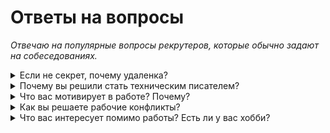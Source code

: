 # Ответы на вопросы

*Отвечаю на популярные вопросы рекрутеров, которые обычно задают на собеседованиях.*

<details>
	<summary>Если не секрет, почему удаленка?</summary>
	<br />
	- Жаль тратить время на дорогу. Ездил в офис на Павелецкой, выходило 4 часа в день (туда-обратно). 
	- В летне-осенний период предпочитаю жить на даче. Мотаться в Москву возможности нет.
	 
</details>

<details>
	<summary>Почему вы решили стать техническим писателем?</summary>
	<br />
	2020 год с его пандемией Covid-19 оказался для меня переломной точкой. Много боли, смертей. Я всерьез задумался, чем хочу заниматься в последующие годы своей жизни. Продолжать практиковать юриспруденцию или попробовать свои силы в другой профессии.

	Находясь на самоизоляции, смог спокойно все обдумать и скорректировать свои жизненные планы. [Решил сменить профессию](https://www.myrepo.ru/portfolio/projects/obucheniye-veb-razrabotke).
</details>

<details>
	<summary>Что вас мотивирует в работе? Почему?</summary>
	<br />
	Личные качества, команда, деньги.

	- Мозг жаждет во всем докопаться до сути.  
	- Любопытство и азарт понуждают не останавливаться на достигнутом.  
	- Работа в команде придает уверенности в результате.  
	- Достойный заработок расширяет горизонты возможного.  
</details>

<details>
	<summary>Как вы решаете рабочие конфликты?</summary>
	<br />
	Как таковых конфликтов у меня не возникало. Острые моменты и эмоциональные перепалки, конечно, случались. Но, все они решались по-доброму. На следующий день люди успокаивались, извинялись друг перед другом и продолжали работать.

	По своему опыту скажу, что атмосферой в коллективе занимаются руководители (тимлид, HR-служба, директор... или все они совместно). Это комплексная задача, которая находится на уровне управления. Управления коллективом, бизнес-процессами и корпоративной культурой.
</details>

<details>
	<summary>Что вас интересует помимо работы? Есть ли у вас хобби?</summary>
	<br />

	- Меня увлекают 2 темы: личная эффективность и work-life balance. Первая отвечает за время и качество, а вторая – за колесо жизненного баланса. Они полезны для самоанализа и личностного роста. 
	- Веду локальную базу знаний в Obsidian.
	- Осваиваю фронтенд-разработку. Летом 2024 г. приступил к созданию pet-проекта.
	- Отдыхаю с семьей и друзьями (преимущественно на даче). 
	- До пандемии 2020 года 15 лет ходил в походы по Селигеру. Путешествовал за границей и по регионам России.
	- Смотрю фильмы и сериалы. От дорам до блокбастеров. Часто ставлю фоном.
	- [Рисую от руки](/portfolio/illustrations.mdx) (скетчинг).
	- Занимаюсь фитнесом.
</details>